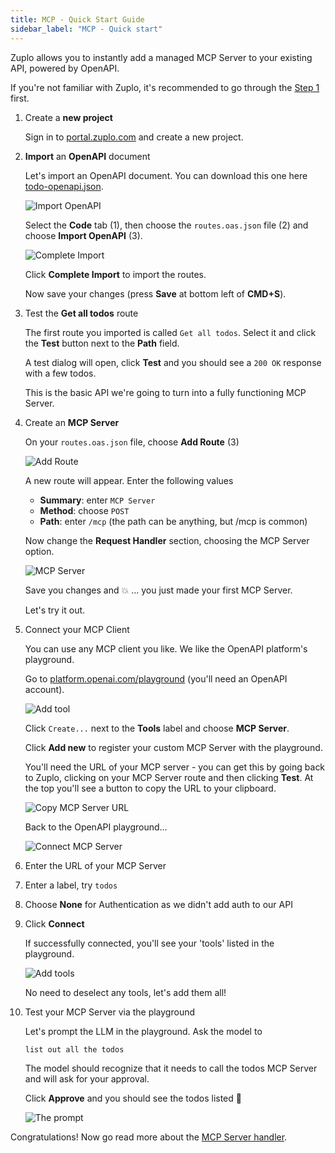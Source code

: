 ```yaml
---
title: MCP - Quick Start Guide
sidebar_label: "MCP - Quick start"
---
```


Zuplo allows you to instantly add a managed MCP Server to your existing API,
powered by OpenAPI.

If you're not familiar with Zuplo, it's recommended to go through the
[Step 1](/docs/articles/step-1-setup-basic-gateway) first.

<Stepper>

1. Create a **new project**

   Sign in to [portal.zuplo.com](https://portal.zuplo.com) and create a new
   project.

1. **Import** an **OpenAPI** document

   Let's import an OpenAPI document. You can download this one here
   [todo-openapi.json](https://download-open-api-main-fae215f.d2.zuplo.dev/todo-openapi).

   ![Import OpenAPI](../../public/media/mcp-quickstart/import-openapi.png)

   Select the **Code** tab (1), then choose the `routes.oas.json` file (2) and
   choose **Import OpenAPI** (3).

   <ModalScreenshot size="sm">

   ![Complete Import](../../public/media/mcp-quickstart/complete-import.png)

   </ModalScreenshot>

   Click **Complete Import** to import the routes.

   Now save your changes (press **Save** at bottom left of **CMD+S**).

1. Test the **Get all todos** route

   The first route you imported is called `Get all todos`. Select it and click
   the **Test** button next to the **Path** field.

   A test dialog will open, click **Test** and you should see a `200 OK`
   response with a few todos.

   This is the basic API we're going to turn into a fully functioning MCP
   Server.

1. Create an **MCP Server**

   On your `routes.oas.json` file, choose **Add Route** (3)

   ![Add Route](../../public/media/mcp-quickstart/add-mcp-route.png)

   A new route will appear. Enter the following values
   - **Summary**: enter `MCP Server`
   - **Method**: choose `POST`
   - **Path**: enter `/mcp` (the path can be anything, but /mcp is common)

   Now change the **Request Handler** section, choosing the MCP Server option.

   ![MCP Server](../../public/media/mcp-quickstart/configure-mcp-server.png)

   Save you changes and 💥 ... you just made your first MCP Server.

   Let's try it out.

1. Connect your MCP Client

   You can use any MCP client you like. We like the OpenAPI platform's
   playground.

   Go to
   [platform.openai.com/playground](https://platform.openai.com/playground)
   (you'll need an OpenAPI account).

   ![Add tool](../../public/media/mcp-quickstart/openai-add-tool.png)

   Click `Create...` next to the **Tools** label and choose **MCP Server**.

   Click **Add new** to register your custom MCP Server with the playground.

   You'll need the URL of your MCP server - you can get this by going back to
   Zuplo, clicking on your MCP Server route and then clicking **Test**. At the
   top you'll see a button to copy the URL to your clipboard.

   ![Copy MCP Server URL](../../public/media/mcp-quickstart/copy-mcp-server-url.png)

   Back to the OpenAPI playground...

   <ModalScreenshot size="sm">

   ![Connect MCP Server](../../public/media/mcp-quickstart/connect-mcp-server.png)

   </ModalScreenshot>
1. Enter the URL of your MCP Server
2. Enter a label, try `todos`
3. Choose **None** for Authentication as we didn't add auth to our API
4. Click **Connect**

   If successfully connected, you'll see your 'tools' listed in the playground.

   <ModalScreenshot size="sm">

   ![Add tools](../../public/media/mcp-quickstart/add-tools.png)

   </ModalScreenshot>

   No need to deselect any tools, let's add them all!

1. Test your MCP Server via the playground

   Let's prompt the LLM in the playground. Ask the model to

   `list out all the todos`

   The model should recognize that it needs to call the todos MCP Server and
   will ask for your approval.

   Click **Approve** and you should see the todos listed 👏

   ![The prompt](../../public/media/mcp-quickstart/the-prompt.png)

</Stepper>

Congratulations! Now go read more about the
[MCP Server handler](/docs/handlers/mcp-server).
